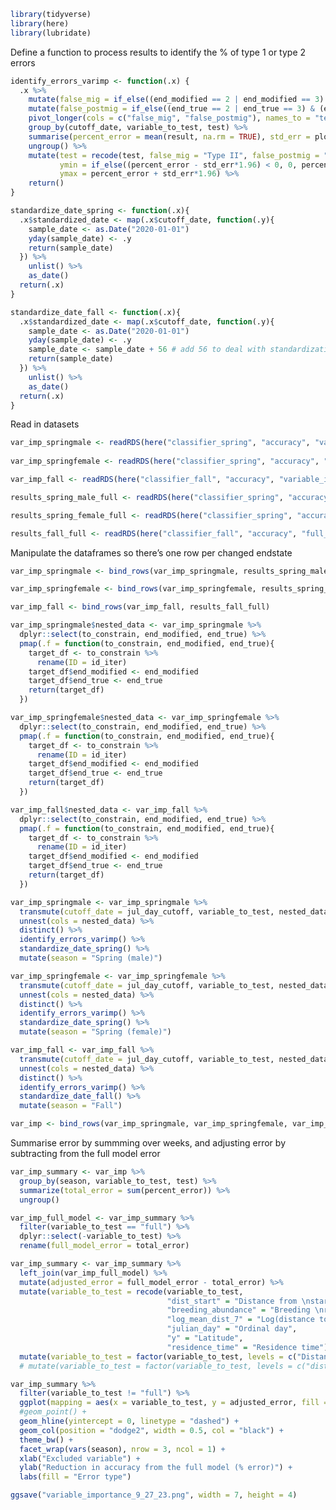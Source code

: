 ```r
library(tidyverse)
library(here)
library(lubridate)
```

Define a function to process results to identify the % of type 1 or type 2 errors
```r
identify_errors_varimp <- function(.x) {
  .x %>% 
    mutate(false_mig = if_else((end_modified == 2 | end_modified == 3) & (end_true == 4 | end_true == 5), 1, 0)) %>% 
    mutate(false_postmig = if_else((end_true == 2 | end_true == 3) & (end_modified == 4 | end_modified == 5), 1, 0)) %>% 
    pivot_longer(cols = c("false_mig", "false_postmig"), names_to = "test", values_to = "result") %>% 
    group_by(cutoff_date, variable_to_test, test) %>% 
    summarise(percent_error = mean(result, na.rm = TRUE), std_err = plotrix::std.error(result)) %>% 
    ungroup() %>% 
    mutate(test = recode(test, false_mig = "Type II", false_postmig = "Type I"),
           ymin = if_else((percent_error - std_err*1.96) < 0, 0, percent_error - std_err*1.96),
           ymax = percent_error + std_err*1.96) %>% 
    return()
}

standardize_date_spring <- function(.x){
  .x$standardized_date <- map(.x$cutoff_date, function(.y){
    sample_date <- as.Date("2020-01-01")
    yday(sample_date) <- .y
    return(sample_date)
  }) %>% 
    unlist() %>% 
    as_date()
  return(.x)
}

standardize_date_fall <- function(.x){ 
  .x$standardized_date <- map(.x$cutoff_date, function(.y){
    sample_date <- as.Date("2020-01-01")
    yday(sample_date) <- .y
    sample_date <- sample_date + 56 # add 56 to deal with standardization in prep_data (days_subtract)
    return(sample_date)
  }) %>% 
    unlist() %>% 
    as_date()
  return(.x)
}
```

Read in datasets
```r
var_imp_springmale <- readRDS(here("classifier_spring", "accuracy", "variable_importance", "variable_importance_spring_male.rds"))
  
var_imp_springfemale <- readRDS(here("classifier_spring", "accuracy", "variable_importance", "variable_importance_spring_female.rds"))

var_imp_fall <- readRDS(here("classifier_fall", "accuracy", "variable_importance", "variable_importance_fall.rds"))

results_spring_male_full <- readRDS(here("classifier_spring", "accuracy", "full_male", "accuracy_results_male_full.rds"))

results_spring_female_full <- readRDS(here("classifier_spring", "accuracy", "full_female", "accuracy_results_female_full.rds"))

results_fall_full <- readRDS(here("classifier_fall", "accuracy", "full_acc_assessment", "accuracy_results_fall_full.rds"))
```

Manipulate the dataframes so there's one row per changed endstate
```r
var_imp_springmale <- bind_rows(var_imp_springmale, results_spring_male_full)

var_imp_springfemale <- bind_rows(var_imp_springfemale, results_spring_female_full)

var_imp_fall <- bind_rows(var_imp_fall, results_fall_full)

var_imp_springmale$nested_data <- var_imp_springmale %>% 
  dplyr::select(to_constrain, end_modified, end_true) %>% 
  pmap(.f = function(to_constrain, end_modified, end_true){
    target_df <- to_constrain %>% 
      rename(ID = id_iter)
    target_df$end_modified <- end_modified
    target_df$end_true <- end_true
    return(target_df)
  })

var_imp_springfemale$nested_data <- var_imp_springfemale %>% 
  dplyr::select(to_constrain, end_modified, end_true) %>% 
  pmap(.f = function(to_constrain, end_modified, end_true){
    target_df <- to_constrain %>% 
      rename(ID = id_iter)
    target_df$end_modified <- end_modified
    target_df$end_true <- end_true
    return(target_df)
  })

var_imp_fall$nested_data <- var_imp_fall %>% 
  dplyr::select(to_constrain, end_modified, end_true) %>% 
  pmap(.f = function(to_constrain, end_modified, end_true){
    target_df <- to_constrain %>% 
      rename(ID = id_iter)
    target_df$end_modified <- end_modified
    target_df$end_true <- end_true
    return(target_df)
  })

var_imp_springmale <- var_imp_springmale %>% 
  transmute(cutoff_date = jul_day_cutoff, variable_to_test, nested_data) %>% 
  unnest(cols = nested_data) %>% 
  distinct() %>% 
  identify_errors_varimp() %>% 
  standardize_date_spring() %>% 
  mutate(season = "Spring (male)")

var_imp_springfemale <- var_imp_springfemale %>% 
  transmute(cutoff_date = jul_day_cutoff, variable_to_test, nested_data) %>% 
  unnest(cols = nested_data) %>% 
  distinct() %>% 
  identify_errors_varimp() %>% 
  standardize_date_spring() %>% 
  mutate(season = "Spring (female)")

var_imp_fall <- var_imp_fall %>% 
  transmute(cutoff_date = jul_day_cutoff, variable_to_test, nested_data) %>% 
  unnest(cols = nested_data) %>% 
  distinct() %>% 
  identify_errors_varimp() %>% 
  standardize_date_fall() %>% 
  mutate(season = "Fall")

var_imp <- bind_rows(var_imp_springmale, var_imp_springfemale, var_imp_fall)
```

Summarise error by summming over weeks, and adjusting error by subtracting from the full model error
```r
var_imp_summary <- var_imp %>% 
  group_by(season, variable_to_test, test) %>% 
  summarize(total_error = sum(percent_error)) %>% 
  ungroup()

var_imp_full_model <- var_imp_summary %>% 
  filter(variable_to_test == "full") %>% 
  dplyr::select(-variable_to_test) %>% 
  rename(full_model_error = total_error)

var_imp_summary <- var_imp_summary %>% 
  left_join(var_imp_full_model) %>% 
  mutate(adjusted_error = full_model_error - total_error) %>% 
  mutate(variable_to_test = recode(variable_to_test,
                                   "dist_start" = "Distance from \nstart",
                                   "breeding_abundance" = "Breeding \nrange",
                                   "log_mean_dist_7" = "Log(distance to \nnearest points)",
                                   "julian_day" = "Ordinal day",
                                   "y" = "Latitude",
                                   "residence_time" = "Residence time")) %>% 
  mutate(variable_to_test = factor(variable_to_test, levels = c("Distance from \nstart", "Breeding \nrange", "Log(distance to \nnearest points)", "Ordinal day", "Latitude", "Residence time"), ordered = TRUE))
  # mutate(variable_to_test = factor(variable_to_test, levels = c("dist_start", "breeding_abundance", "log_mean_dist_7", "julian_day", "y", "residence_time"), ordered = TRUE))
```

```r
var_imp_summary %>% 
  filter(variable_to_test != "full") %>% 
  ggplot(mapping = aes(x = variable_to_test, y = adjusted_error, fill = test)) +
  #geom_point() +
  geom_hline(yintercept = 0, linetype = "dashed") +
  geom_col(position = "dodge2", width = 0.5, col = "black") +
  theme_bw() +
  facet_wrap(vars(season), nrow = 3, ncol = 1) +
  xlab("Excluded variable") +
  ylab("Reduction in accuracy from the full model (% error)") +
  labs(fill = "Error type")

ggsave("variable_importance_9_27_23.png", width = 7, height = 4)
```

